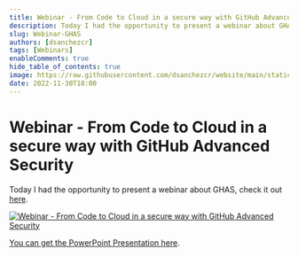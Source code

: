 ```yaml
---
title: Webinar - From Code to Cloud in a secure way with GitHub Advanced Security
description: Today I had the opportunity to present a webinar about GHAS, check it out here.
slug: Webinar-GHAS
authors: [dsanchezcr]
tags: [Webinars]
enableComments: true
hide_table_of_contents: true
image: https://raw.githubusercontent.com/dsanchezcr/website/main/static/img/Webinar-GHAS.jpg
date: 2022-11-30T18:00
---
```

# Webinar - From Code to Cloud in a secure way with GitHub Advanced Security

Today I had the opportunity to present a webinar about GHAS, check it out [here](https://youtu.be/16bYXX5xu6U).

<!--truncate-->

[![Webinar - From Code to Cloud in a secure way with GitHub Advanced Security](../static/img/Webinar-GHAS.jpg)](https://youtu.be/16bYXX5xu6U)

[You can get the PowerPoint Presentation here](https://1drv.ms/p/s!Av3VDVKKphCYuDIMtpQF_aop_7gE).